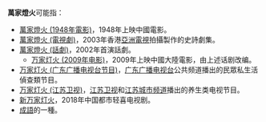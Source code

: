 '''萬家燈火'''可能指：
*[[萬家燈火_(1948年電影)|萬家燈火 (1948年電影)]]，1948年上映中國電影。
*[[萬家燈火_(電視劇)|萬家燈火 (電視劇)]]，2003年香港[[亞洲電視|亞洲電視]]拍攝製作的史詩劇集。
*[[萬家燈火_(話劇)|萬家燈火 (話劇)]]，2002年首演話劇。
**[[万家灯火_(2009年电影)|万家灯火 (2009年电影)]]，2009年上映中國大陸電影，由上述话剧改编。
*[[万家灯火_(广东广播电视台节目)|万家灯火 (广东广播电视台节目)]]，[[广东广播电视台|广东广播电视台]]公共频道播出的民眾私生活偵查類节目。
*[[万家灯火_(江苏卫视)|万家灯火 (江苏卫视)]]，[[江苏卫视|江苏卫视]]和[[江苏电视台城市频道|江苏城市频道]]播出的养生类电视节目。
*[[新万家灯火|新万家灯火]]，2018年中国都市轻喜电视剧。
*[[成語|成語]]的一種。
{{disambig|Cat=四字作品消歧義}}